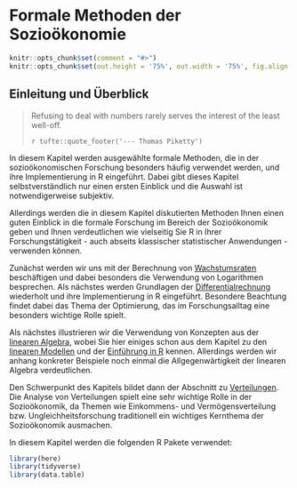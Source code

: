 # Formale Methoden der Sozioökonomie {#formalia}

```r
knitr::opts_chunk$set(comment = "#>")
knitr::opts_chunk$set(out.height = '75%', out.width = '75%', fig.align = 'center') 
```

## Einleitung und Überblick 

> Refusing to deal with numbers rarely serves the interest of the least well-off.
>
> `r tufte::quote_footer('--- Thomas Piketty')`

In diesem Kapitel werden ausgewählte formale Methoden, die in der 
sozioökonomischen Forschung besonders häufig verwendet werden, und ihre 
Implementierung in R eingeführt.
Dabei gibt dieses Kapitel selbstverständlich nur einen ersten Einblick und die 
Auswahl ist notwendigerweise subjektiv.

Allerdings werden die in diesem Kapitel diskutierten Methoden Ihnen einen guten
Einblick in die formale Forschung im Bereich der Sozioökonomik geben und Ihnen
verdeutlichen wie vielseitig Sie R in Ihrer Forschungstätigkeit - auch abseits
klassischer statistischer Anwendungen - verwenden können.

Zunächst werden wir uns mit der Berechnung von 
[Wachstumsraten](#formalia-wachstum) beschäftigen und dabei besonders die 
Verwendung von Logarithmen besprechen. 
Als nächstes werden Grundlagen der [Differentialrechnung](#formalia-diff) 
wiederholt und ihre Implementierung in R eingeführt. Besondere Beachtung findet
dabei das Thema der Optimierung, das im Forschungsalltag eine besonders wichtige
Rolle spielt.

Als nächstes illustrieren wir die Verwendung von Konzepten aus der 
[linearen Algebra](#formalia-linalg), wobei Sie hier einiges schon aus dem Kapitel
zu den [linearen Modellen]() und der [Einführung in R]() kennen.
Allerdings werden wir anhang konkreter Beispiele noch einmal die Allgegenwärtigkeit
der linearen Algebra verdeutlichen.

Den Schwerpunkt des Kapitels bildet dann der Abschnitt zu [Verteilungen](#formalia-dist).
Die Analyse von Verteilungen spielt eine sehr wichtige Rolle in der Sozioökonomik,
da Themen wie Einkommens- und Vermögensverteilung bzw. Ungleichheitsforschung 
traditionell ein wichtiges Kernthema der Sozioökonomik ausmachen.

In diesem Kapitel werden die folgenden R Pakete verwendet:

```r
library(here)
library(tidyverse)
library(data.table)
```

